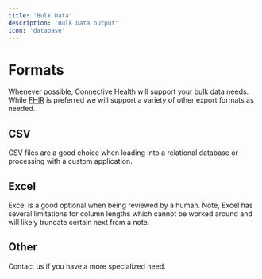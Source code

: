```yaml
---
title: 'Bulk Data'
description: 'Bulk Data output'
icon: 'database'
---
```


# Formats

Whenever possible, Connective Health will support your bulk data needs. While [FHIR](/product/fhir-data) is preferred
we will support a variety of other export formats as needed.

## CSV

CSV files are a good choice when loading into a relational database or processing with a custom application.

## Excel

Excel is a good optional when being reviewed by a human. Note, Excel has several limitations for
column lengths which cannot be worked around and will likely truncate certain next from a note.

## Other

Contact us if you have a more specialized need.
